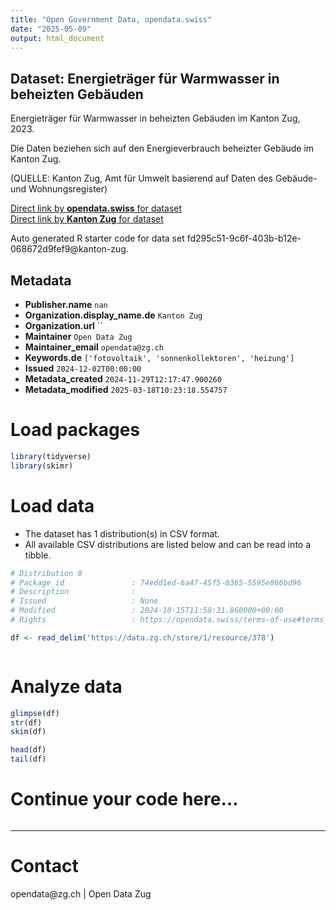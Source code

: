 ```yaml
---
title: "Open Government Data, opendata.swiss"
date: "2025-05-09"
output: html_document
---
```


## Dataset: Energieträger für Warmwasser in beheizten Gebäuden

Energieträger für Warmwasser in beheizten Gebäuden im Kanton Zug, 2023.

Die Daten beziehen sich auf den Energieverbrauch beheizter Gebäude im Kanton Zug.

(QUELLE: Kanton Zug, Amt für Umwelt basierend auf Daten des Gebäude- und Wohnungsregister)

[Direct link by **opendata.swiss** for dataset](https://opendata.swiss/de/dataset/energietrager-fur-warmwasser-in-beheizten-gebauden)<br>
[Direct link by **Kanton Zug** for dataset](https://www.zg.ch/behoerden/gesundheitsdirektion/statistikfachstelle/themen/18-energie)

Auto generated R starter code for data set fd295c51-9c6f-403b-b12e-068672d9fef9@kanton-zug.

## Metadata

- **Publisher.name** `nan`
- **Organization.display_name.de** `Kanton Zug`
- **Organization.url** ``
- **Maintainer** `Open Data Zug`
- **Maintainer_email** `opendata@zg.ch`
- **Keywords.de** `['fotovoltaik', 'sonnenkollektoren', 'heizung']`
- **Issued** `2024-12-02T00:00:00`
- **Metadata_created** `2024-11-29T12:17:47.900260`
- **Metadata_modified** `2025-03-18T10:23:18.554757`


# Load packages

```r

library(tidyverse)
library(skimr)

```

# Load data

-   The dataset has 1 distribution(s) in CSV format.
-   All available CSV distributions are listed below and can be read into a tibble.

```r

# Distribution 0
# Package_id               : 74edd1ed-6a47-45f5-8365-5595e866bd96
# Description              : 
# Issued                   : None
# Modified                 : 2024-10-15T11:58:31.860000+00:00
# Rights                   : https://opendata.swiss/terms-of-use#terms_open

df <- read_delim('https://data.zg.ch/store/1/resource/378')



```

# Analyze data

```r

glimpse(df)
str(df)
skim(df)

head(df)
tail(df)

```

# Continue your code here...

```r

```

------------------------------------------------------------------------

# Contact

opendata@zg.ch | Open Data Zug
